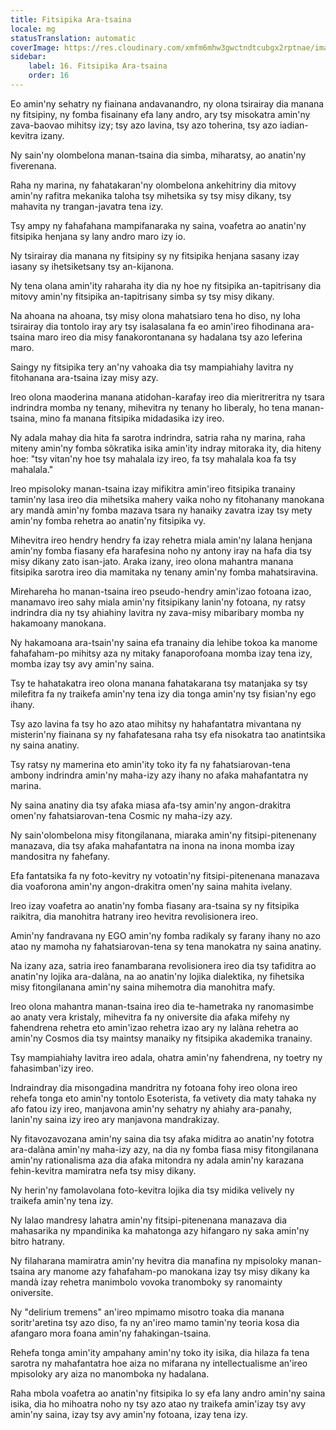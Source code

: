 ```yaml
---
title: Fitsipika Ara-tsaina
locale: mg
statusTranslation: automatic
coverImage: https://res.cloudinary.com/xmfm6mhw3gwctndtcubgx2rptnae/image/upload/v1741354419/small_cover_la_gran_rebelion_28716e29d2.webp
sidebar:
    label: 16. Fitsipika Ara-tsaina
    order: 16
---
```

Eo amin'ny sehatry ny fiainana andavanandro, ny olona tsirairay dia manana ny fitsipiny, ny fomba fisainany efa lany andro, ary tsy misokatra amin'ny zava-baovao mihitsy izy; tsy azo lavina, tsy azo toherina, tsy azo iadian-kevitra izany.

Ny sain'ny olombelona manan-tsaina dia simba, miharatsy, ao anatin'ny fiverenana.

Raha ny marina, ny fahatakaran'ny olombelona ankehitriny dia mitovy amin'ny rafitra mekanika taloha tsy mihetsika sy tsy misy dikany, tsy mahavita ny trangan-javatra tena izy.

Tsy ampy ny fahafahana mampifanaraka ny saina, voafetra ao anatin'ny fitsipika henjana sy lany andro maro izy io.

Ny tsirairay dia manana ny fitsipiny sy ny fitsipika henjana sasany izay iasany sy ihetsiketsany tsy an-kijanona.

Ny tena olana amin'ity raharaha ity dia ny hoe ny fitsipika an-tapitrisany dia mitovy amin'ny fitsipika an-tapitrisany simba sy tsy misy dikany.

Na ahoana na ahoana, tsy misy olona mahatsiaro tena ho diso, ny loha tsirairay dia tontolo iray ary tsy isalasalana fa eo amin'ireo fihodinana ara-tsaina maro ireo dia misy fanakorontanana sy hadalana tsy azo leferina maro.

Saingy ny fitsipika tery an'ny vahoaka dia tsy mampiahiahy lavitra ny fitohanana ara-tsaina izay misy azy.

Ireo olona maoderina manana atidohan-karafay ireo dia mieritreritra ny tsara indrindra momba ny tenany, mihevitra ny tenany ho liberaly, ho tena manan-tsaina, mino fa manana fitsipika midadasika izy ireo.

Ny adala mahay dia hita fa sarotra indrindra, satria raha ny marina, raha miteny amin'ny fomba sôkratika isika amin'ity indray mitoraka ity, dia hiteny hoe: "tsy vitan'ny hoe tsy mahalala izy ireo, fa tsy mahalala koa fa tsy mahalala."

Ireo mpisoloky manan-tsaina izay mifikitra amin'ireo fitsipika tranainy tamin'ny lasa ireo dia mihetsika mahery vaika noho ny fitohanany manokana ary mandà amin'ny fomba mazava tsara ny hanaiky zavatra izay tsy mety amin'ny fomba rehetra ao anatin'ny fitsipika vy.

Mihevitra ireo hendry hendry fa izay rehetra miala amin'ny lalana henjana amin'ny fomba fiasany efa harafesina noho ny antony iray na hafa dia tsy misy dikany zato isan-jato. Araka izany, ireo olona mahantra manana fitsipika sarotra ireo dia mamitaka ny tenany amin'ny fomba mahatsiravina.

Mirehareha ho manan-tsaina ireo pseudo-hendry amin'izao fotoana izao, manamavo ireo sahy miala amin'ny fitsipikany lanin'ny fotoana, ny ratsy indrindra dia ny tsy ahiahiny lavitra ny zava-misy mibaribary momba ny hakamoany manokana.

Ny hakamoana ara-tsain'ny saina efa tranainy dia lehibe tokoa ka manome fahafaham-po mihitsy aza ny mitaky fanaporofoana momba izay tena izy, momba izay tsy avy amin'ny saina.

Tsy te hahatakatra ireo olona manana fahatakarana tsy matanjaka sy tsy milefitra fa ny traikefa amin'ny tena izy dia tonga amin'ny tsy fisian'ny ego ihany.

Tsy azo lavina fa tsy ho azo atao mihitsy ny hahafantatra mivantana ny misterin'ny fiainana sy ny fahafatesana raha tsy efa nisokatra tao anatintsika ny saina anatiny.

Tsy ratsy ny mamerina eto amin'ity toko ity fa ny fahatsiarovan-tena ambony indrindra amin'ny maha-izy azy ihany no afaka mahafantatra ny marina.

Ny saina anatiny dia tsy afaka miasa afa-tsy amin'ny angon-drakitra omen'ny fahatsiarovan-tena Cosmic ny maha-izy azy.

Ny sain'olombelona misy fitongilanana, miaraka amin'ny fitsipi-pitenenany manazava, dia tsy afaka mahafantatra na inona na inona momba izay mandositra ny fahefany.

Efa fantatsika fa ny foto-kevitry ny votoatin'ny fitsipi-pitenenana manazava dia voaforona amin'ny angon-drakitra omen'ny saina mahita ivelany.

Ireo izay voafetra ao anatin'ny fomba fiasany ara-tsaina sy ny fitsipika raikitra, dia manohitra hatrany ireo hevitra revolisionera ireo.

Amin'ny fandravana ny EGO amin'ny fomba radikaly sy farany ihany no azo atao ny mamoha ny fahatsiarovan-tena sy tena manokatra ny saina anatiny.

Na izany aza, satria ireo fanambarana revolisionera ireo dia tsy tafiditra ao anatin'ny lojika ara-dalàna, na ao anatin'ny lojika dialektika, ny fihetsika misy fitongilanana amin'ny saina mihemotra dia manohitra mafy.

Ireo olona mahantra manan-tsaina ireo dia te-hametraka ny ranomasimbe ao anaty vera kristaly, mihevitra fa ny oniversite dia afaka mifehy ny fahendrena rehetra eto amin'izao rehetra izao ary ny lalàna rehetra ao amin'ny Cosmos dia tsy maintsy manaiky ny fitsipika akademika tranainy.

Tsy mampiahiahy lavitra ireo adala, ohatra amin'ny fahendrena, ny toetry ny fahasimban'izy ireo.

Indraindray dia misongadina mandritra ny fotoana fohy ireo olona ireo rehefa tonga eto amin'ny tontolo Esoterista, fa vetivety dia maty tahaka ny afo fatou izy ireo, manjavona amin'ny sehatry ny ahiahy ara-panahy, lanin'ny saina izy ireo ary manjavona mandrakizay.

Ny fitavozavozana amin'ny saina dia tsy afaka miditra ao anatin'ny fototra ara-dalàna amin'ny maha-izy azy, na dia ny fomba fiasa misy fitongilanana amin'ny rationalisma aza dia afaka mitondra ny adala amin'ny karazana fehin-kevitra mamiratra nefa tsy misy dikany.

Ny herin'ny famolavolana foto-kevitra lojika dia tsy midika velively ny traikefa amin'ny tena izy.

Ny lalao mandresy lahatra amin'ny fitsipi-pitenenana manazava dia mahasarika ny mpandinika ka mahatonga azy hifangaro ny saka amin'ny bitro hatrany.

Ny filaharana mamiratra amin'ny hevitra dia manafina ny mpisoloky manan-tsaina ary manome azy fahafaham-po manokana izay tsy misy dikany ka mandà izay rehetra manimbolo vovoka tranomboky sy ranomainty oniversite.

Ny "delirium tremens" an'ireo mpimamo misotro toaka dia manana soritr'aretina tsy azo diso, fa ny an'ireo mamo tamin'ny teoria kosa dia afangaro mora foana amin'ny fahakingan-tsaina.

Rehefa tonga amin'ity ampahany amin'ny toko ity isika, dia hilaza fa tena sarotra ny mahafantatra hoe aiza no mifarana ny intellectualisme an'ireo mpisoloky ary aiza no manomboka ny hadalana.

Raha mbola voafetra ao anatin'ny fitsipika lo sy efa lany andro amin'ny saina isika, dia ho mihoatra noho ny tsy azo atao ny traikefa amin'izay tsy avy amin'ny saina, izay tsy avy amin'ny fotoana, izay tena izy.


